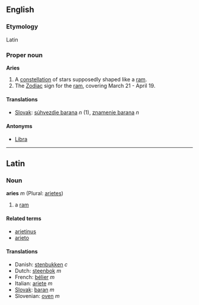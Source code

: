 ==English==
===Etymology===
Latin

===Proper noun===
'''Aries'''

# A [[constellation]] of stars supposedly shaped like a [[ram]].
# The [[Zodiac]] sign for the [[ram]], covering March 21 - April 19.
====Translations====
*[[Slovak]]: [[súhvezdie barana]] ''n'' (1), [[znamenie barana]] ''n''

====Antonyms====
*[[Libra]]

----

==Latin==
===Noun===
'''aries''' ''m'' (Plural: [[arietes]])

#a [[ram]]

====Related terms====
*[[arietinus]]
*[[arieto]]

====Translations====
*Danish: [[stenbukken]] ''c''
*Dutch: [[steenbok]] ''m''
*French: [[bélier]] ''m''
*Italian: [[ariete]] ''m''
*[[Slovak]]: [[baran]] ''m''
*Slovenian: [[oven]] ''m''